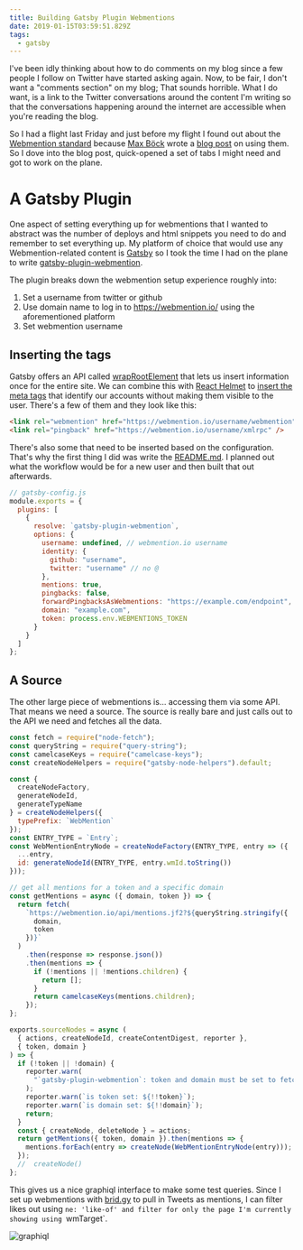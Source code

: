```yaml
---
title: Building Gatsby Plugin Webmentions
date: 2019-01-15T03:59:51.829Z
tags:
  - gatsby
---
```

I've been idly thinking about how to do comments on my blog since a few people I follow on Twitter have started asking again. Now, to be fair, I don't want a "comments section" on my blog; That sounds horrible. What I do want, is a link to the Twitter conversations around the content I'm writing so that the conversations happening around the internet are accessible when you're reading the blog.

So I had a flight last Friday and just before my flight I found out about the [Webmention standard](https://www.w3.org/TR/webmention/) because [Max Böck](https://twitter.com/mxbck) wrote a [blog post](https://mxb.at/blog/using-webmentions-on-static-sites/) on using them. So I dove into the blog post, quick-opened a set of tabs I might need and got to work on the plane.

# A Gatsby Plugin

One aspect of setting everything up for webmentions that I wanted to abstract was the number of deploys and html snippets you need to do and remember to set everything up. My platform of choice that would use any Webmention-related content is [Gatsby](https://www.gatsbyjs.org/) so I took the time I had on the plane to write [gatsby-plugin-webmention](https://github.com/ChristopherBiscardi/gatsby-plugin-webmention).

The plugin breaks down the webmention setup experience roughly into:

1. Set a username from twitter or github
2. Use domain name to log in to https://webmention.io/ using the aforementioned platform
3. Set webmention username

## Inserting the tags

Gatsby offers an API called [wrapRootElement](/post/controlling-the-gatsby-application-root) that lets us insert information once for the entire site. We can combine this with [React Helmet](https://github.com/nfl/react-helmet) to [insert the meta tags](https://github.com/ChristopherBiscardi/gatsby-plugin-webmention/blob/15eae29b2ea5ebc2704c38610e8ae5ebff38a6f2/wrap-root-element.js) that identify our accounts without making them visible to the user. There's a few of them and they look like this:

```html
<link rel="webmention" href="https://webmention.io/username/webmention" />
<link rel="pingback" href="https://webmention.io/username/xmlrpc" />
```

There's also some that need to be inserted based on the configuration. That's why the first thing I did was write the [README.md](https://github.com/ChristopherBiscardi/gatsby-plugin-webmention). I planned out what the workflow would be for a new user and then built that out afterwards.

```js
// gatsby-config.js
module.exports = {
  plugins: [
    {
      resolve: `gatsby-plugin-webmention`,
      options: {
        username: undefined, // webmention.io username
        identity: {
          github: "username",
          twitter: "username" // no @
        },
        mentions: true,
        pingbacks: false,
        forwardPingbacksAsWebmentions: "https://example.com/endpoint",
        domain: "example.com",
        token: process.env.WEBMENTIONS_TOKEN
      }
    }
  ]
};
```

## A Source

The other large piece of webmentions is... accessing them via some API. That means we need a source. The source is really bare and just calls out to the API we need and fetches all the data.

```js
const fetch = require("node-fetch");
const queryString = require("query-string");
const camelcaseKeys = require("camelcase-keys");
const createNodeHelpers = require("gatsby-node-helpers").default;

const {
  createNodeFactory,
  generateNodeId,
  generateTypeName
} = createNodeHelpers({
  typePrefix: `WebMention`
});
const ENTRY_TYPE = `Entry`;
const WebMentionEntryNode = createNodeFactory(ENTRY_TYPE, entry => ({
  ...entry,
  id: generateNodeId(ENTRY_TYPE, entry.wmId.toString())
}));

// get all mentions for a token and a specific domain
const getMentions = async ({ domain, token }) => {
  return fetch(
    `https://webmention.io/api/mentions.jf2?${queryString.stringify({
      domain,
      token
    })}`
  )
    .then(response => response.json())
    .then(mentions => {
      if (!mentions || !mentions.children) {
        return [];
      }
      return camelcaseKeys(mentions.children);
    });
};

exports.sourceNodes = async (
  { actions, createNodeId, createContentDigest, reporter },
  { token, domain }
) => {
  if (!token || !domain) {
    reporter.warn(
      "`gatsby-plugin-webmention`: token and domain must be set to fetch webmentions"
    );
    reporter.warn(`is token set: ${!!token}`);
    reporter.warn(`is domain set: ${!!domain}`);
    return;
  }
  const { createNode, deleteNode } = actions;
  return getMentions({ token, domain }).then(mentions => {
    mentions.forEach(entry => createNode(WebMentionEntryNode(entry)));
  });
  //  createNode()
};
```

This gives us a nice graphiql interface to make some test queries. Since I set up webmentions with [brid.gy](https://brid.gy/) to pull in Tweets as mentions, I can filter likes out using `ne: 'like-of' and filter for only the page I'm currently showing using `wmTarget`.

![graphiql](/img/image.png "GraphiQL showing Webmentions Data")
